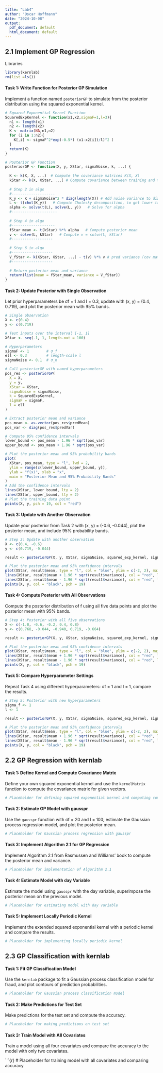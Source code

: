 ```yaml
---
title: "Lab4"
author: "Oscar Hoffmann"
date: "2024-10-08"
output:
  pdf_document: default
  html_document: default
---
```


## 2.1 Implement GP Regression

Libraries

```r
library(kernlab)
rm(list =ls())
```

#### Task 1: Write Function for Posterior GP Simulation

Implement a function named `posteriorGP` to simulate from the posterior distribution using the squared exponential kernel.

```r
# Squared Exponential Kernel Function
SquaredExpKernel <- function(x1,x2,sigmaF=1,l=3){
  n1 <- length(x1)
  n2 <- length(x2)
  K <- matrix(NA,n1,n2)
  for (i in 1:n2){
    K[,i] <- sigmaF^2*exp(-0.5*( (x1-x2[i])/l)^2 )
  }
  return(K)
}

# Posterior GP Function
posteriorGP <- function(X, y, XStar, sigmaNoise, k, ...) {
  
  K <- k(X, X, ...)  # Compute the covariance matrices K(X, X)
  kStar <- k(X, XStar, ...) # Compute covariance between training and test inputs
  
  # Step 2 in algo
  #--------------------
  K_y <- K + sigmaNoise^2 * diag(length(X)) # Add noise variance to diagonal, K_y= covariance matrix of y
  L <- t(chol(K_y))   # Compute Cholesky decomposition, to get lower triangular L we take t()
  alpha <- solve(t(L), solve(L, y))   # Solve for alpha
  #---------------------
  
  # Step 4 in algo
  #--------------------
  fStar_mean <- t(kStar) %*% alpha   # Compute posterior mean
  v <- solve(L, kStar)   # Compute v = solve(L, kStar)
  #-------------------
  
  # Step 6 in algo
  #-------------------
  V_fStar <- k(XStar, XStar, ...) - t(v) %*% v # pred variance (cov matrix)
  #-------------------
  
  # Return posterior mean and variance
  return(list(mean = fStar_mean, variance = V_fStar))
}

```

#### Task 2: Update Posterior with Single Observation

Let prior hyperparameters be σf = 1 and l = 0.3, update with (x, y) = (0.4, 0.719), and plot the posterior mean with 95% bands.

```r
# Single observation
X <- c(0.4)
y <- c(0.719)

# Test inputs over the interval [-1, 1]
XStar <- seq(-1, 1, length.out = 100)

# Hyperparameters
sigmaF <- 1        # σ_f
ell <- 0.3         # length-scale l
sigmaNoise <- 0.1  # σ_n

# Call posteriorGP with named hyperparameters
pos_res <- posteriorGP(
  X = X, 
  y = y, 
  XStar = XStar, 
  sigmaNoise = sigmaNoise, 
  k = SquaredExpKernel, 
  sigmaF = sigmaF, 
  l = ell
)

# Extract posterior mean and variance
pos_mean <- as.vector(pos_res$predMean)
pos_var <- diag(pos_res$predVar)

# Compute 95% confidence intervals
lower_bound <- pos_mean - 1.96 * sqrt(pos_var)
upper_bound <- pos_mean + 1.96 * sqrt(pos_var)

# Plot the posterior mean and 95% probability bands
plot(
  XStar, pos_mean, type = "l", lwd = 2,
  ylim = range(c(lower_bound, upper_bound, y)),
  ylab = "f(x)", xlab = "x",
  main = "Posterior Mean and 95% Probability Bands"
)
# Add the confidence intervals
lines(XStar, lower_bound, lty = 2)
lines(XStar, upper_bound, lty = 2)
# Plot the training data point
points(X, y, pch = 19, col = "red")

```

#### Task 3: Update with Another Observation

Update your posterior from Task 2 with (x, y) = (-0.6, -0.044), plot the posterior mean, and include 95% probability bands.

```r
# Step 3: Update with another observation
X <- c(0.4, -0.6)
y <- c(0.719, -0.044)

result <- posteriorGP(X, y, XStar, sigmaNoise, squared_exp_kernel, sigma_f, l)

# Plot the posterior mean and 95% confidence intervals
plot(XStar, result$mean, type = "l", col = "blue", ylim = c(-2, 2), main = "Posterior Mean with Two Observations")
lines(XStar, result$mean + 1.96 * sqrt(result$variance), col = "red", lty = 2)
lines(XStar, result$mean - 1.96 * sqrt(result$variance), col = "red", lty = 2)
points(X, y, col = "black", pch = 19)

```

#### Task 4: Compute Posterior with All Observations

Compute the posterior distribution of f using all five data points and plot the posterior mean with 95% bands.

```r
# Step 4: Posterior with all five observations
X <- c(-1.0, -0.6, -0.2, 0.4, 0.8)
y <- c(0.768, -0.044, -0.940, 0.719, -0.664)

result <- posteriorGP(X, y, XStar, sigmaNoise, squared_exp_kernel, sigma_f, l)

# Plot the posterior mean and 95% confidence intervals
plot(XStar, result$mean, type = "l", col = "blue", ylim = c(-2, 2), main = "Posterior Mean with All Observations")
lines(XStar, result$mean + 1.96 * sqrt(result$variance), col = "red", lty = 2)
lines(XStar, result$mean - 1.96 * sqrt(result$variance), col = "red", lty = 2)
points(X, y, col = "black", pch = 19)

```

#### Task 5: Compare Hyperparameter Settings

Repeat Task 4 using different hyperparameters: σf = 1 and l = 1, compare the results.

```r
# Step 5: Posterior with new hyperparameters
sigma_f <- 1
l <- 1

result <- posteriorGP(X, y, XStar, sigmaNoise, squared_exp_kernel, sigma_f, l)

# Plot the posterior mean and 95% confidence intervals
plot(XStar, result$mean, type = "l", col = "blue", ylim = c(-2, 2), main = "Posterior Mean with New Hyperparameters")
lines(XStar, result$mean + 1.96 * sqrt(result$variance), col = "red", lty = 2)
lines(XStar, result$mean - 1.96 * sqrt(result$variance), col = "red", lty = 2)
points(X, y, col = "black", pch = 19)

```

## 2.2 GP Regression with kernlab

#### Task 1: Define Kernel and Compute Covariance Matrix

Define your own squared exponential kernel and use the `kernelMatrix` function to compute the covariance matrix for given vectors.

```r
# Placeholder for defining squared exponential kernel and computing covariance matrix
```

#### Task 2: Estimate GP Model with gausspr

Use the `gausspr` function with σf = 20 and l = 100, estimate the Gaussian process regression model, and plot the posterior mean.

```r
# Placeholder for Gaussian process regression with gausspr
```

#### Task 3: Implement Algorithm 2.1 for GP Regression

Implement Algorithm 2.1 from Rasmussen and Williams' book to compute the posterior mean and variance.

```r
# Placeholder for implementation of Algorithm 2.1
```

#### Task 4: Estimate Model with day Variable

Estimate the model using `gausspr` with the day variable, superimpose the posterior mean on the previous model.

```r
# Placeholder for estimating model with day variable
```

#### Task 5: Implement Locally Periodic Kernel

Implement the extended squared exponential kernel with a periodic kernel and compare the results.

```r
# Placeholder for implementing locally periodic kernel
```

## 2.3 GP Classification with kernlab

#### Task 1: Fit GP Classification Model

Use the `kernlab` package to fit a Gaussian process classification model for fraud, and plot contours of prediction probabilities.

```r
# Placeholder for Gaussian process classification model
```

#### Task 2: Make Predictions for Test Set

Make predictions for the test set and compute the accuracy.

```r
# Placeholder for making predictions on test set
```

#### Task 3: Train Model with All Covariates

Train a model using all four covariates and compare the accuracy to the model with only two covariates.

\`\`\`{r} \# Placeholder for training model with all covariates and comparing accuracy
